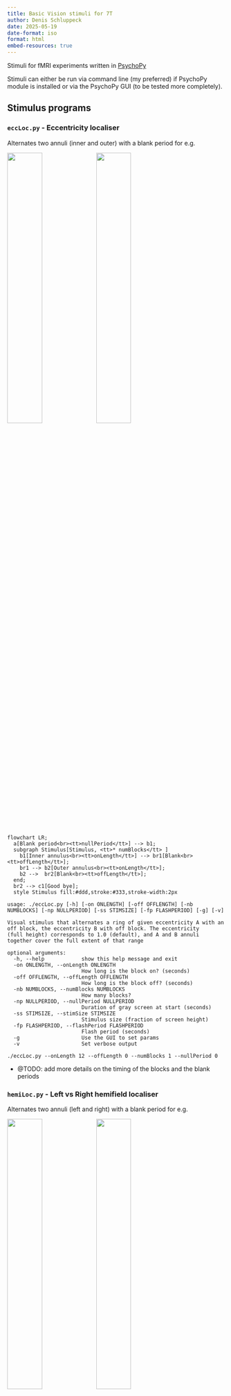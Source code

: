 ```yaml
---
title: Basic Vision stimuli for 7T
author: Denis Schluppeck
date: 2025-05-19
date-format: iso
format: html
embed-resources: true
---
```


Stimuli for fMRI experiments written in [PsychoPy](https://www.psychopy.org/download.html)

Stimuli can either be run via command line (my preferred) if PsychoPy module is installed or via the PsychoPy GUI (to be tested more completely).

## Stimulus programs

### `eccLoc.py` - Eccentricity localiser

Alternates two annuli (inner and outer) with a blank period for e.g. 

<img width="40%" src="./images/ecc-loc-01.png"/>
<img width="40%" src="./images/ecc-loc-02.png"/>


```mermaid
flowchart LR;
  a[Blank period<br><tt>nullPeriod</tt>] --> b1;
  subgraph Stimulus[Stimulus, <tt>* numBlocks</tt> ]
    b1[Inner annulus<br><tt>onLength</tt>] --> br1[Blank<br><tt>offLength</tt>]; 
    br1 --> b2[Outer annulus<br><tt>onLength</tt>];
    b2 -->  br2[Blank<br><tt>offLength</tt>];
  end;
  br2 --> c1[Good bye];
  style Stimulus fill:#ddd,stroke:#333,stroke-width:2px
```

```text
usage: ./eccLoc.py [-h] [-on ONLENGTH] [-off OFFLENGTH] [-nb NUMBLOCKS] [-np NULLPERIOD] [-ss STIMSIZE] [-fp FLASHPERIOD] [-g] [-v]

Visual stimulus that alternates a ring of given eccentricity A with an off block, the eccentricity B with off block. The eccentricity
(full height) corresponds to 1.0 (default), and A and B annuli together cover the full extent of that range

optional arguments:
  -h, --help            show this help message and exit
  -on ONLENGTH, --onLength ONLENGTH
                        How long is the block on? (seconds)
  -off OFFLENGTH, --offLength OFFLENGTH
                        How long is the block off? (seconds)
  -nb NUMBLOCKS, --numBlocks NUMBLOCKS
                        How many blocks?
  -np NULLPERIOD, --nullPeriod NULLPERIOD
                        Duration of gray screen at start (seconds)
  -ss STIMSIZE, --stimSize STIMSIZE
                        Stimulus size (fraction of screen height)
  -fp FLASHPERIOD, --flashPeriod FLASHPERIOD
                        Flash period (seconds)
  -g                    Use the GUI to set params
  -v                    Set verbose output

./eccLoc.py --onLength 12 --offLength 0 --numBlocks 1 --nullPeriod 0
```

- @TODO: add more details on the timing of the blocks and the blank periods

### `hemiLoc.py` - Left vs Right hemifield localiser

Alternates two annuli (left and right) with a blank period for e.g.

<img width="40%" src="./images/hemi-loc-01.png"/>
<img width="40%" src="./images/hemi-loc-02.png"/>

```bash
./hemiLoc.py --onLength 12 --offLength 0 --numBlocks 1 --nullPeriod 0
```

```text
usage: ../hemiLoc.py [-h] [-bl BLOCKLENGTH] [-nb NUMBLOCKS]
                     [-np NULLPERIOD] [-ss STIMSIZE]
                     [-fp FLASHPERIOD] [-g] [-v]

Visual stimulus that alternates a hemifield stimulus between left
and right

optional arguments:
  -h, --help            show this help message and exit
  -bl BLOCKLENGTH, --blockLength BLOCKLENGTH
                        How long is the block on? (seconds)
  -nb NUMBLOCKS, --numBlocks NUMBLOCKS
                        How many blocks?
  -np NULLPERIOD, --nullPeriod NULLPERIOD
                        Duration of gray screen at start (seconds)
  -ss STIMSIZE, --stimSize STIMSIZE
                        Stimulus size (fraction of screen height)
  -fp FLASHPERIOD, --flashPeriod FLASHPERIOD
                        Flash period (seconds)
  -g                    Use the GUI to set params
  -v                    Set verbose output

./hemiLoc.py -bl 12 -nb 10 -np 0 -ss 1.0 -fp 0.25
```

## Use at UoN

These block design and event-related stimuli are designed for use in the 7T scanner at the University of Nottingham. The current iteration emphasises 
- basic visual stimuli for localising retinotopic areas, LGN, etc.
- simple visual task to maintain attention
- fexibility to adjust block and event lengths to fit with `TR` / dynamic scan times of the fMRI experiments

## Extensions

- WIP for documentation... `mermaid` diagrams, etc. (this document is rendered through `quarto` so version information will relate to local compile.)

`mermaid / version`:

```mermaid
  info
```


## Acknowledgements

This repo is a fork of Alex Beckett's <https://github.com/AdvancedMRI/python_stimuli> code with some modifications to run on later version of PsychoPy and different handling of command line args. 🙏
